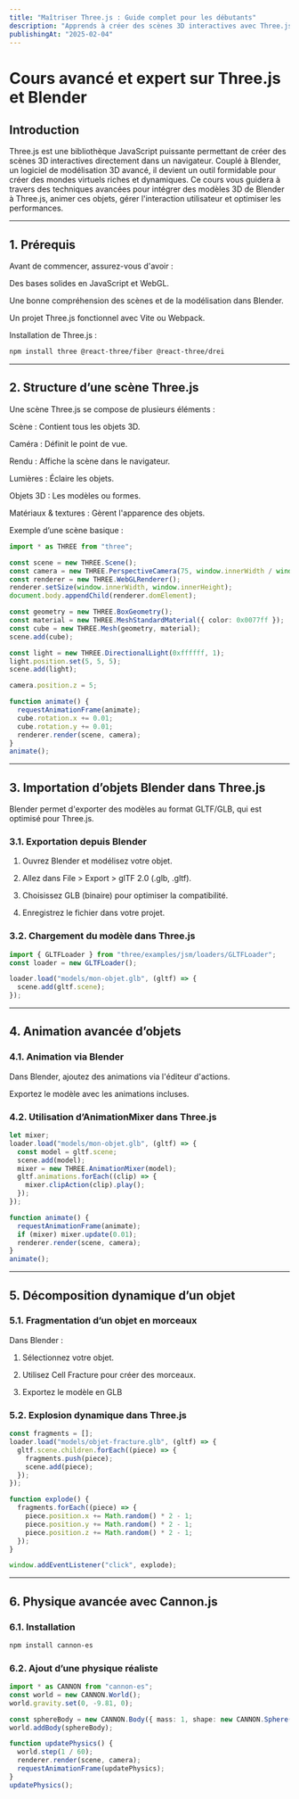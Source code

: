 ```yaml
---
title: "Maîtriser Three.js : Guide complet pour les débutants"
description: "Apprends à créer des scènes 3D interactives avec Three.js grâce à ce guide détaillé."
publishingAt: "2025-02-04"
---
```


# Cours avancé et expert sur Three.js et Blender

## Introduction

Three.js est une bibliothèque JavaScript puissante permettant de créer des scènes 3D interactives directement dans un navigateur. Couplé à Blender, un logiciel de modélisation 3D avancé, il devient un outil formidable pour créer des mondes virtuels riches et dynamiques. Ce cours vous guidera à travers des techniques avancées pour intégrer des modèles 3D de Blender à Three.js, animer ces objets, gérer l'interaction utilisateur et optimiser les performances.

---

## 1. Prérequis
Avant de commencer, assurez-vous d'avoir :

Des bases solides en JavaScript et WebGL.

Une bonne compréhension des scènes et de la modélisation dans Blender.

Un projet Three.js fonctionnel avec Vite ou Webpack.

Installation de Three.js :
```bash
npm install three @react-three/fiber @react-three/drei
```

---

## 2. Structure d’une scène Three.js
Une scène Three.js se compose de plusieurs éléments :

Scène : Contient tous les objets 3D.

Caméra : Définit le point de vue.

Rendu : Affiche la scène dans le navigateur.

Lumières : Éclaire les objets.

Objets 3D : Les modèles ou formes.

Matériaux & textures : Gèrent l'apparence des objets.

Exemple d’une scène basique :
```ts
import * as THREE from "three";

const scene = new THREE.Scene();
const camera = new THREE.PerspectiveCamera(75, window.innerWidth / window.innerHeight, 0.1, 1000);
const renderer = new THREE.WebGLRenderer();
renderer.setSize(window.innerWidth, window.innerHeight);
document.body.appendChild(renderer.domElement);

const geometry = new THREE.BoxGeometry();
const material = new THREE.MeshStandardMaterial({ color: 0x0077ff });
const cube = new THREE.Mesh(geometry, material);
scene.add(cube);

const light = new THREE.DirectionalLight(0xffffff, 1);
light.position.set(5, 5, 5);
scene.add(light);

camera.position.z = 5;

function animate() {
  requestAnimationFrame(animate);
  cube.rotation.x += 0.01;
  cube.rotation.y += 0.01;
  renderer.render(scene, camera);
}
animate();
```

---

## 3. Importation d’objets Blender dans Three.js
Blender permet d'exporter des modèles au format GLTF/GLB, qui est optimisé pour Three.js.

### 3.1. Exportation depuis Blender
1. Ouvrez Blender et modélisez votre objet.

2. Allez dans File > Export > glTF 2.0 (.glb, .gltf).

3. Choisissez GLB (binaire) pour optimiser la compatibilité.

4. Enregistrez le fichier dans votre projet.

### 3.2. Chargement du modèle dans Three.js
```ts
import { GLTFLoader } from "three/examples/jsm/loaders/GLTFLoader";
const loader = new GLTFLoader();

loader.load("models/mon-objet.glb", (gltf) => {
  scene.add(gltf.scene);
});
```
---

## 4. Animation avancée d’objets

### 4.1. Animation via Blender
Dans Blender, ajoutez des animations via l'éditeur d'actions.

Exportez le modèle avec les animations incluses.

### 4.2. Utilisation d’AnimationMixer dans Three.js
```ts
let mixer;
loader.load("models/mon-objet.glb", (gltf) => {
  const model = gltf.scene;
  scene.add(model);
  mixer = new THREE.AnimationMixer(model);
  gltf.animations.forEach((clip) => {
    mixer.clipAction(clip).play();
  });
});

function animate() {
  requestAnimationFrame(animate);
  if (mixer) mixer.update(0.01);
  renderer.render(scene, camera);
}
animate();
```
---

## 5. Décomposition dynamique d’un objet

### 5.1. Fragmentation d’un objet en morceaux
Dans Blender :

1. Sélectionnez votre objet.

2. Utilisez Cell Fracture pour créer des morceaux.

3. Exportez le modèle en GLB

### 5.2. Explosion dynamique dans Three.js
```ts
const fragments = [];
loader.load("models/objet-fracture.glb", (gltf) => {
  gltf.scene.children.forEach((piece) => {
    fragments.push(piece);
    scene.add(piece);
  });
});

function explode() {
  fragments.forEach((piece) => {
    piece.position.x += Math.random() * 2 - 1;
    piece.position.y += Math.random() * 2 - 1;
    piece.position.z += Math.random() * 2 - 1;
  });
}

window.addEventListener("click", explode);
```

---

## 6. Physique avancée avec Cannon.js

### 6.1. Installation
```bash
npm install cannon-es
```

### 6.2. Ajout d’une physique réaliste
```ts
import * as CANNON from "cannon-es";
const world = new CANNON.World();
world.gravity.set(0, -9.81, 0);

const sphereBody = new CANNON.Body({ mass: 1, shape: new CANNON.Sphere(1) });
world.addBody(sphereBody);

function updatePhysics() {
  world.step(1 / 60);
  renderer.render(scene, camera);
  requestAnimationFrame(updatePhysics);
}
updatePhysics();
```

```